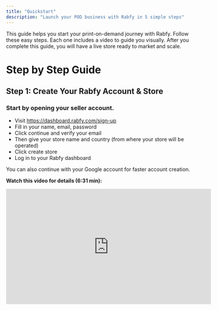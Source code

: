 ```yaml
---
title: "Quickstart"
description: "Launch your POD business with Rabfy in 5 simple steps"
---
```


This guide helps you start your print-on-demand journey with Rabfy. Follow these easy steps. Each one includes a video to guide you visually. After you complete this guide, you will have a live store ready to market and scale.

# Step by Step Guide

## Step 1: Create Your Rabfy Account & Store

### Start by opening your seller account.

- Visit [<u>https://dashboard.rabfy.com/sign-up</u>](https://dashboard.rabfy.com/sign-up)
- Fill in your name, email, password
- Click continue and verify your email
- Then give your store name and country (from where your store will be operated)
- Click create store
- Log in to your Rabfy dashboard

You can also continue with your Google account for faster account creation.

**Watch this video for details (6:31 min):**

<iframe width="560" height="315" src="https://www.youtube.com/embed/Le1g34cIQ5I?si=kqnD-q3p-ow_-UoL" title="YouTube video player" frameborder="0" allow="accelerometer; autoplay; clipboard-write; encrypted-media; gyroscope; picture-in-picture; web-share" referrerpolicy="strict-origin-when-cross-origin" allowfullscreen />

## Step 2: Connect Your Custom Domain

### Next, use your own domain to build brand trust.

- Buy a domain from any provider (like Namecheap or GoDaddy)
- Go to your **Rabfy Dashboard** → **Settings** → **Domain**
- Enter your domain name
- Follow the DNS instructions shown there
- Wait up to 24 hours for the domain to connect

**Watch this video for details (7:35 min):**

<iframe width="560" height="315" src="https://www.youtube.com/embed/44-XcbZ2dvg?si=dcEdAt7sLyMJgdSN" title="YouTube video player" frameborder="0" allow="accelerometer; autoplay; clipboard-write; encrypted-media; gyroscope; picture-in-picture; web-share" referrerpolicy="strict-origin-when-cross-origin" allowfullscreen />

## Step 3: Customize Your Rabfy Store & Complete Profile

### Now make your store look clean and professional and add necessary information on your account.

- Go to your **Rabfy Dashboard** → **Settings** → **General**
- Insert necessary information shown there
- Add your store logo and favicon and click **Save Changes**
- Now go to **Settings** → **Customization**
- Add a banner for the hero section
- Add hero title and descrioptio
- Add **CTA Label** and prefferd **CTA URL**
- Choose your favorite color theme
- Click **Save Customization** & preview your storefront
- Then go to **Settings** → **Payout** → **Payment Method**
- Add your payment method's information
- Click **Save Payment Method**

**Watch this video for details (10:56 min):**

<iframe width="560" height="315" src="https://www.youtube.com/embed/Zvskay4lVMk?si=ieeve6ZWps81rXe2" title="YouTube video player" frameborder="0" allow="accelerometer; autoplay; clipboard-write; encrypted-media; gyroscope; picture-in-picture; web-share" referrerpolicy="strict-origin-when-cross-origin" allowfullscreen />

## Step 4: Upload Designs & Publish Products

### Next, design and publish your first item.

- Go to your **Rabfy Dashboard** → **Catalog**
- Choose a product type (T-shirt, mug, tote bag, etc.)
- Upload your design
- Add a product name, description, and price
- Click **Publish** to make it live in your store

**Watch this video for details (12:26 min):**

<iframe width="560" height="315" src="https://www.youtube.com/embed/09T5254zR_k?si=p1GTOzuOadQxwzbX" title="YouTube video player" frameborder="0" allow="accelerometer; autoplay; clipboard-write; encrypted-media; gyroscope; picture-in-picture; web-share" referrerpolicy="strict-origin-when-cross-origin" allowfullscreen />

## Step 5: Start Selling

### Your store is ready to go live. It’s time to make your first sale.

- Share your store link on your preffered medium
- Promote the products to your potential customers
- When they make orders, track them and the earnings in the dashboard
- Let Rabfy handle the printing, shipping, and support

👉 For detailed tips, visit the [<u>Start Selling Guide</u>](https://docs.rabfy.com/start-selling).